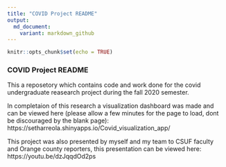 ```yaml
---
title: "COVID Project README"
output:
  md_document:
    variant: markdown_github
---
```


```r
knitr::opts_chunk$set(echo = TRUE)
```

### COVID Project README

This a reposetory which contains code and work done for the covid undergraduate reasearch project during the fall 2020 semester. 

In completaion of this research a visualization dashboard was made and can be viewed here (please allow a few minutes for the page to load, dont be discouraged by the blank page):
https://setharreola.shinyapps.io/Covid_visualization_app/

This project was also presented by myself and my team to CSUF faculty and Orange county reporters, this presentation can be viewed here: https://youtu.be/dzJqqdOd2ps